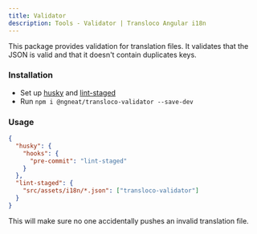 ```yaml
---
title: Validator
description: Tools - Validator | Transloco Angular i18n
---
```


This package provides validation for translation files. It validates that the JSON is valid and that it doesn't contain duplicates keys.

### Installation

- Set up [husky](https://github.com/typicode/husky) and [lint-staged](https://github.com/okonet/lint-staged#examples)
- Run `npm i @ngneat/transloco-validator --save-dev`

### Usage
```json file="package.json"
{
  "husky": {
    "hooks": {
      "pre-commit": "lint-staged"
    }
  },
  "lint-staged": {
    "src/assets/i18n/*.json": ["transloco-validator"]
  }
}
```

This will make sure no one accidentally pushes an invalid translation file.
